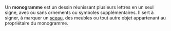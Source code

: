 Un '''monogramme''' est un dessin réunissant plusieurs lettres en un seul signe, avec ou sans ornements ou symboles supplémentaires. Il sert à signer, à marquer un [[sceau]], des meubles ou tout autre objet appartenant au propriétaire du monogramme.
{{notenglish}}